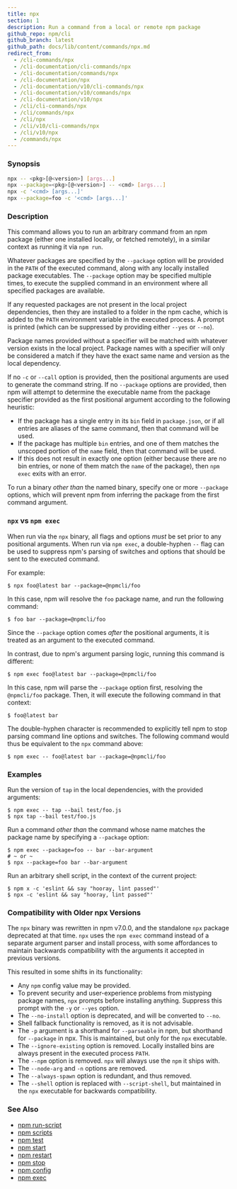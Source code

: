```yaml
---
title: npx
section: 1
description: Run a command from a local or remote npm package
github_repo: npm/cli
github_branch: latest
github_path: docs/lib/content/commands/npx.md
redirect_from:
  - /cli-commands/npx
  - /cli-documentation/cli-commands/npx
  - /cli-documentation/commands/npx
  - /cli-documentation/npx
  - /cli-documentation/v10/cli-commands/npx
  - /cli-documentation/v10/commands/npx
  - /cli-documentation/v10/npx
  - /cli/cli-commands/npx
  - /cli/commands/npx
  - /cli/npx
  - /cli/v10/cli-commands/npx
  - /cli/v10/npx
  - /commands/npx
---
```


### Synopsis

```bash
npx -- <pkg>[@<version>] [args...]
npx --package=<pkg>[@<version>] -- <cmd> [args...]
npx -c '<cmd> [args...]'
npx --package=foo -c '<cmd> [args...]'
```

### Description

This command allows you to run an arbitrary command from an npm package (either one installed locally, or fetched remotely), in a similar context as running it via `npm run`.

Whatever packages are specified by the `--package` option will be provided in the `PATH` of the executed command, along with any locally installed package executables. The `--package` option may be specified multiple times, to execute the supplied command in an environment where all specified packages are available.

If any requested packages are not present in the local project dependencies, then they are installed to a folder in the npm cache, which is added to the `PATH` environment variable in the executed process. A prompt is printed (which can be suppressed by providing either `--yes` or `--no`).

Package names provided without a specifier will be matched with whatever version exists in the local project. Package names with a specifier will only be considered a match if they have the exact same name and version as the local dependency.

If no `-c` or `--call` option is provided, then the positional arguments are used to generate the command string. If no `--package` options are provided, then npm will attempt to determine the executable name from the package specifier provided as the first positional argument according to the following heuristic:

- If the package has a single entry in its `bin` field in `package.json`, or if all entries are aliases of the same command, then that command will be used.
- If the package has multiple `bin` entries, and one of them matches the unscoped portion of the `name` field, then that command will be used.
- If this does not result in exactly one option (either because there are no bin entries, or none of them match the `name` of the package), then `npm exec` exits with an error.

To run a binary _other than_ the named binary, specify one or more `--package` options, which will prevent npm from inferring the package from the first command argument.

### `npx` vs `npm exec`

When run via the `npx` binary, all flags and options _must_ be set prior to any positional arguments. When run via `npm exec`, a double-hyphen `--` flag can be used to suppress npm's parsing of switches and options that should be sent to the executed command.

For example:

```
$ npx foo@latest bar --package=@npmcli/foo
```

In this case, npm will resolve the `foo` package name, and run the following command:

```
$ foo bar --package=@npmcli/foo
```

Since the `--package` option comes _after_ the positional arguments, it is treated as an argument to the executed command.

In contrast, due to npm's argument parsing logic, running this command is different:

```
$ npm exec foo@latest bar --package=@npmcli/foo
```

In this case, npm will parse the `--package` option first, resolving the `@npmcli/foo` package. Then, it will execute the following command in that context:

```
$ foo@latest bar
```

The double-hyphen character is recommended to explicitly tell npm to stop parsing command line options and switches. The following command would thus be equivalent to the `npx` command above:

```
$ npm exec -- foo@latest bar --package=@npmcli/foo
```

### Examples

Run the version of `tap` in the local dependencies, with the provided arguments:

```
$ npm exec -- tap --bail test/foo.js
$ npx tap --bail test/foo.js
```

Run a command _other than_ the command whose name matches the package name by specifying a `--package` option:

```
$ npm exec --package=foo -- bar --bar-argument
# ~ or ~
$ npx --package=foo bar --bar-argument
```

Run an arbitrary shell script, in the context of the current project:

```
$ npm x -c 'eslint && say "hooray, lint passed"'
$ npx -c 'eslint && say "hooray, lint passed"'
```

### Compatibility with Older npx Versions

The `npx` binary was rewritten in npm v7.0.0, and the standalone `npx` package deprecated at that time. `npx` uses the `npm exec` command instead of a separate argument parser and install process, with some affordances to maintain backwards compatibility with the arguments it accepted in previous versions.

This resulted in some shifts in its functionality:

- Any `npm` config value may be provided.
- To prevent security and user-experience problems from mistyping package names, `npx` prompts before installing anything. Suppress this prompt with the `-y` or `--yes` option.
- The `--no-install` option is deprecated, and will be converted to `--no`.
- Shell fallback functionality is removed, as it is not advisable.
- The `-p` argument is a shorthand for `--parseable` in npm, but shorthand for `--package` in npx. This is maintained, but only for the `npx` executable.
- The `--ignore-existing` option is removed. Locally installed bins are always present in the executed process `PATH`.
- The `--npm` option is removed. `npx` will always use the `npm` it ships with.
- The `--node-arg` and `-n` options are removed.
- The `--always-spawn` option is redundant, and thus removed.
- The `--shell` option is replaced with `--script-shell`, but maintained in the `npx` executable for backwards compatibility.

### See Also

- [npm run-script](/cli/v10/commands/npm-run-script)
- [npm scripts](/cli/v10/using-npm/scripts)
- [npm test](/cli/v10/commands/npm-test)
- [npm start](/cli/v10/commands/npm-start)
- [npm restart](/cli/v10/commands/npm-restart)
- [npm stop](/cli/v10/commands/npm-stop)
- [npm config](/cli/v10/commands/npm-config)
- [npm exec](/cli/v10/commands/npm-exec)
